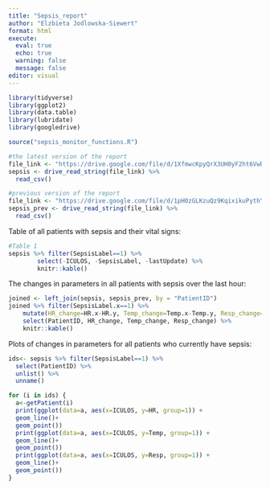 ```yaml
---
title: "Sepsis_report"
author: "Elzbieta Jodlowska-Siewert"
format: html
execute:
  eval: true
  echo: true
  warning: false
  message: false
editor: visual
---
```


```r
library(tidyverse)
library(ggplot2)
library(data.table)
library(lubridate)
library(googledrive)

source("sepsis_monitor_functions.R")

#the latest version of the report
file_link <- "https://drive.google.com/file/d/1XfmwcKpyQrX3UH0yF2ht6VwbmxHMuj1h/view?usp=share_link"
sepsis <- drive_read_string(file_link) %>%
  read_csv()

#previous version of the report
file_link <- "https://drive.google.com/file/d/1pH0zGLKzuQz9KqixikuPythYqgINWWob/view?usp=share_link"
sepsis_prev <- drive_read_string(file_link) %>%
  read_csv()
```

Table of all patients with sepsis and their vital signs:

```r
#Table 1
sepsis %>% filter(SepsisLabel==1) %>%
        select(-ICULOS, -SepsisLabel, -lastUpdate) %>%
        knitr::kable()
```

The changes in parameters in all patients with sepsis over the last hour:

```r
joined <- left_join(sepsis, sepsis_prev, by = "PatientID") 
joined %>% filter(SepsisLabel.x==1) %>%
    mutate(HR_change=HR.x-HR.y, Temp_change=Temp.x-Temp.y, Resp_change=Resp.x-Resp.y) %>%
    select(PatientID, HR_change, Temp_change, Resp_change) %>%
    knitr::kable()
```

Plots of changes in parameters for all patients who currently have sepsis:

```r
ids<- sepsis %>% filter(SepsisLabel==1) %>%
  select(PatientID) %>%
  unlist() %>%
  unname()

for (i in ids) {
  a<-getPatient(i)
  print(ggplot(data=a, aes(x=ICULOS, y=HR, group=1)) +
  geom_line()+
  geom_point())
  print(ggplot(data=a, aes(x=ICULOS, y=Temp, group=1)) +
  geom_line()+
  geom_point())
  print(ggplot(data=a, aes(x=ICULOS, y=Resp, group=1)) +
  geom_line()+
  geom_point())
}
```

